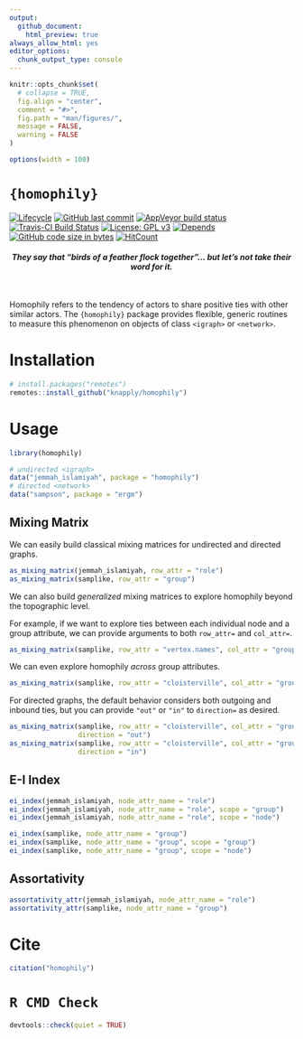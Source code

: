 ```yaml
---
output:
  github_document:
    html_preview: true
always_allow_html: yes
editor_options: 
  chunk_output_type: console
---
```


<!-- README.Rmd generates README.md. -->

```r
knitr::opts_chunk$set(
  # collapse = TRUE,
  fig.align = "center",
  comment = "#>",
  fig.path = "man/figures/",
  message = FALSE,
  warning = FALSE
)

options(width = 100)
```


# `{homophily}`

<!-- badges: start -->
[![Lifecycle](https://img.shields.io/badge/lifecycle-experimental-orange.svg)](https://www.tidyverse.org/lifecycle/#experimental)
[![GitHub last commit](https://img.shields.io/github/last-commit/knapply/homophily.svg)](https://github.com/knapply/homophily/commits/master)
<!-- [![Codecov test coverage](https://codecov.io/gh/knapply/homophily/branch/master/graph/badge.svg)](https://codecov.io/gh/knapply/homophily?branch=master) -->
[![AppVeyor build status](https://ci.appveyor.com/api/projects/status/github/knapply/homophily?branch=master&svg=true)](https://ci.appveyor.com/project/knapply/homophily)
[![Travis-CI Build Status](https://travis-ci.org/knapply/homophily.svg?branch=master)](https://travis-ci.org/knapply/homophily)
[![License: GPL v3](https://img.shields.io/badge/License-GPLv3-blue.svg)](https://www.gnu.org/licenses/gpl-3.0)
[![Depends](https://img.shields.io/badge/Depends-GNU_R>=3.6-blue.svg)](https://www.r-project.org/)
[![GitHub code size in bytes](https://img.shields.io/github/languages/code-size/knapply/homophily.svg)](https://github.com/knapply/homophily)
[![HitCount](http://hits.dwyl.io/knapply/homophily.svg)](http://hits.dwyl.io/knapply/homophily)
<!-- badges: end -->


<center>
  <h4>
    <i>
      They say that "birds of a feather flock together"... but let's not take their word for it.
    </i>
  </h4>
</center>

<br>

Homophily refers to the tendency of actors to share positive ties with other similar actors. The `{homophily}` package provides flexible, generic routines to measure this phenomenon on objects of class `<igraph>` or `<network>`.
    

# Installation

```r
# install.packages("remotes")
remotes::install_github("knapply/homophily")
```

# Usage

```r
library(homophily)
```

```r
# undirected <igraph>
data("jemmah_islamiyah", package = "homophily")
# directed <network>
data("sampson", package = "ergm")
```


## Mixing Matrix

We can easily build classical mixing matrices for undirected and directed graphs.

```r
as_mixing_matrix(jemmah_islamiyah, row_attr = "role")
as_mixing_matrix(samplike, row_attr = "group")
```

We can also build _generalized_ mixing matrices to explore homophily beyond the topographic level.

For example, if we want to explore ties between each individual node and a group attribute, we can provide arguments to both `row_attr=` and `col_attr=`.

```r
as_mixing_matrix(samplike, row_attr = "vertex.names", col_attr = "group")
```

We can even explore homophily _across_ group attributes.

```r
as_mixing_matrix(samplike, row_attr = "cloisterville", col_attr = "group")
```


For directed graphs, the default behavior considers both outgoing and inbound ties, but you can provide `"out"` or `"in"` to `direction=` as desired.

```r
as_mixing_matrix(samplike, row_attr = "cloisterville", col_attr = "group",
                 direction = "out")
as_mixing_matrix(samplike, row_attr = "cloisterville", col_attr = "group",
                 direction = "in")
```

## E-I Index

```r
ei_index(jemmah_islamiyah, node_attr_name = "role")
ei_index(jemmah_islamiyah, node_attr_name = "role", scope = "group")
ei_index(jemmah_islamiyah, node_attr_name = "role", scope = "node")

ei_index(samplike, node_attr_name = "group")
ei_index(samplike, node_attr_name = "group", scope = "group")
ei_index(samplike, node_attr_name = "group", scope = "node")
```

## Assortativity

```r
assortativity_attr(jemmah_islamiyah, node_attr_name = "role")
assortativity_attr(samplike, node_attr_name = "group")
```


# Cite

```r
citation("homophily")
```


# `R CMD Check`

```r
devtools::check(quiet = TRUE)
```


